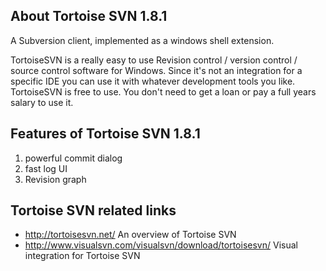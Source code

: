 ==About Tortoise SVN 1.8.1==
A Subversion client, implemented as a windows shell extension.

TortoiseSVN is a really easy to use Revision control / version control / source control software for Windows. 
Since it's not an integration for a specific IDE you can use it with whatever development tools you like. 
TortoiseSVN is free to use. You don't need to get a loan or pay a full years salary to use it.
{{images/tsvn.png}}
==Features of Tortoise SVN 1.8.1==
# powerful commit dialog
# fast log UI
# Revision graph

==Tortoise SVN  related links==
* [[http://tortoisesvn.net/]] An overview of Tortoise SVN
* [[http://www.visualsvn.com/visualsvn/download/tortoisesvn/]] Visual integration for Tortoise SVN




